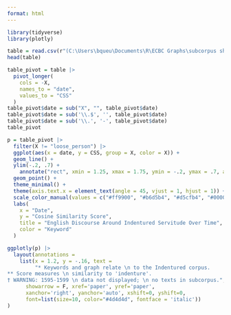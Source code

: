 ---
format: html
---

```{r load packages, message = F, echo = F}
library(tidyverse)
library(plotly)
```

```{r load data, echo = F, message = F, output = F}
table = read.csv(r"(C:\Users\bqueu\Documents\R\ECBC Graphs\subcorpus sheets - servant 2.csv)")
head(table)
```

```{r pivot table, echo = F, output = F}
table_pivot = table |>
  pivot_longer(
    cols = -X,
    names_to = "date",
    values_to = "CSS"
  )
table_pivot$date = sub("X", "", table_pivot$date)
table_pivot$date = sub('\\.$', '', table_pivot$date)
table_pivot$date = sub('\\.', '-', table_pivot$date)
table_pivot
```

```{r graph, warning = F, echo = F}
p = table_pivot |>
  filter(X != "loose_person") |>
  ggplot(aes(x = date, y = CSS, group = X, color = X)) +
  geom_line() +
  ylim(-.2, .7) +
    annotate("rect", xmin = 1.25, xmax = 1.75, ymin = -.2, ymax = .7, alpha = .4, fill = "red") +
  geom_point() +
  theme_minimal() +
  theme(axis.text.x = element_text(angle = 45, vjust = 1, hjust = 1)) +
  scale_color_manual(values = c("#ff9900", "#b6d5b4", "#d5cfb4", "#000000", "#d5b4b4", "#cab4d5", "#4bd891")) +
  labs(
    x = "Date",
    y = "Cosine Similarity Score",
    title = "English Discourse Around Indentured Servitude Over Time",
    color = "Keyword"
  )

ggplotly(p) |>
  layout(annotations = 
    list(x = 1.2, y = -.16, text = 
         "* Keywords and graph relate \n to the Indentured corpus.
** Score measures \n similarity to 'indenture'.
† WARNING: 1595-1599 \n data not displayed; \n no texts in subcorpus.", 
      showarrow = F, xref='paper', yref='paper', 
      xanchor='right', yanchor='auto', xshift=0, yshift=0,
      font=list(size=10, color="#4d4d4d", fontface = 'italic'))
)
```
